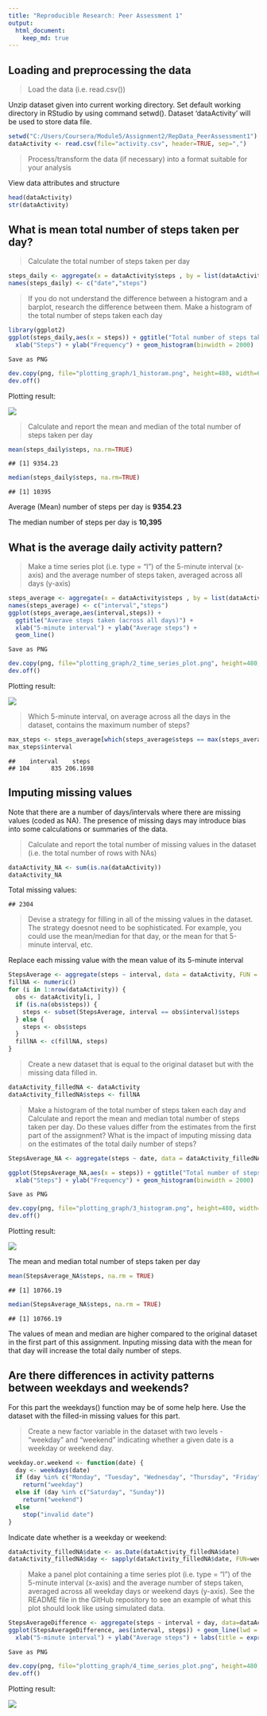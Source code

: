 ```yaml
---
title: "Reproducible Research: Peer Assessment 1"
output: 
  html_document:
    keep_md: true
---
```



## Loading and preprocessing the data
> Load the data (i.e. read.csv())

Unzip dataset given into current working directory.
Set default working directory in RStudio by using command setwd().
Dataset 'dataActivity' will be used to store data file.

```r
setwd("C:/Users/Coursera/Module5/Assignment2/RepData_PeerAssessment1")
dataActivity <- read.csv(file="activity.csv", header=TRUE, sep=",")
```

> Process/transform the data (if necessary) into a format suitable for your analysis

View data attributes and structure

```r
head(dataActivity)
str(dataActivity)
```

## What is mean total number of steps taken per day?
> Calculate the total number of steps taken per day

```r
steps_daily <- aggregate(x = dataActivity$steps , by = list(dataActivity$date), FUN = sum ,na.rm=TRUE)
names(steps_daily) <- c("date","steps")
```

> If you do not understand the difference between a histogram and a barplot, research the difference between them. Make a histogram of the total number of steps taken each day

```r
library(ggplot2)
ggplot(steps_daily,aes(x = steps)) + ggtitle("Total number of steps taken each day") + 
  xlab("Steps") + ylab("Frequency") + geom_histogram(binwidth = 2000)
```

```
Save as PNG
```

```r
dev.copy(png, file="plotting_graph/1_historam.png", height=480, width=600)
dev.off()
```

Plotting result:

![](plotting_graph/1_historam.png) 

> Calculate and report the mean and median of the total number of steps taken per day

```r
mean(steps_daily$steps, na.rm=TRUE)
```

```
## [1] 9354.23
```

```r
median(steps_daily$steps, na.rm=TRUE)
```

```
## [1] 10395
```

Average (Mean) number of steps per day is **9354.23**

The median number of steps per day is **10,395**


## What is the average daily activity pattern?
> Make a time series plot (i.e. type = "l") of the 5-minute interval (x-axis) and the average number of steps taken, averaged across all days (y-axis)

```r
steps_average <- aggregate(x = dataActivity$steps , by = list(dataActivity$interval), FUN = mean ,na.rm=TRUE)
names(steps_average) <- c("interval","steps")
ggplot(steps_average,aes(interval,steps)) +
  ggtitle("Averave steps taken (across all days)") +
  xlab("5-minute interval") + ylab("Average steps") +
  geom_line()
```

```
Save as PNG
```

```r
dev.copy(png, file="plotting_graph/2_time_series_plot.png", height=480, width=600)
dev.off()
```

Plotting result:

![](plotting_graph/2_time_series_plot.png) 

> Which 5-minute interval, on average across all the days in the dataset, contains the maximum number of steps?

```r
max_steps <- steps_average[which(steps_average$steps == max(steps_average$steps)), ]
max_steps$interval
```

```
##    interval    steps
## 104      835 206.1698
```

## Imputing missing values
Note that there are a number of days/intervals where there are missing values (coded as NA). The presence of missing days may introduce bias into some calculations or summaries of the data.

> Calculate and report the total number of missing values in the dataset (i.e. the total number of rows with NAs)

```r
dataActivity_NA <- sum(is.na(dataActivity))
dataActivity_NA
```

Total missing values:

```
## 2304
```

> Devise a strategy for filling in all of the missing values in the dataset. The strategy doesnot need to be sophisticated. For example, you could use the mean/median for that day, or the mean for that 5-minute interval, etc.

Replace each missing value with the mean value of its 5-minute interval

```r
StepsAverage <- aggregate(steps ~ interval, data = dataActivity, FUN = mean)
fillNA <- numeric()
for (i in 1:nrow(dataActivity)) {
  obs <- dataActivity[i, ]
  if (is.na(obs$steps)) {
    steps <- subset(StepsAverage, interval == obs$interval)$steps
  } else {
    steps <- obs$steps
  }
  fillNA <- c(fillNA, steps)
}
```

> Create a new dataset that is equal to the original dataset but with the missing data filled in.

```r
dataActivity_filledNA <- dataActivity
dataActivity_filledNA$steps <- fillNA
```

> Make a histogram of the total number of steps taken each day and Calculate and report the mean and median total number of steps taken per day. Do these values differ from the estimates from the first part of the assignment? What is the impact of imputing missing data on the estimates of the total daily number of steps?

```r
StepsAverage_NA <- aggregate(steps ~ date, data = dataActivity_filledNA, sum, na.rm = TRUE)

ggplot(StepsAverage_NA,aes(x = steps)) + ggtitle("Total number of steps taken each day") + 
  xlab("Steps") + ylab("Frequency") + geom_histogram(binwidth = 2000)
```


```
Save as PNG
```

```r
dev.copy(png, file="plotting_graph/3_histogram.png", height=480, width=600)
dev.off()
```

Plotting result:

![](plotting_graph/3_histogram.png) 


The mean and median total number of steps taken per day

```r
mean(StepsAverage_NA$steps, na.rm = TRUE)
```

```
## [1] 10766.19
```

```r
median(StepsAverage_NA$steps, na.rm = TRUE)
```

```
## [1] 10766.19
```

The values of mean and median are higher compared to the original dataset in the first part of this assignment. Inputing missing data with the mean for that day will increase the total daily number of steps.

## Are there differences in activity patterns between weekdays and weekends?

For this part the weekdays() function may be of some help here. Use the dataset with the filled-in missing values for this part.

> Create a new factor variable in the dataset with two levels - "weekday" and "weekend" indicating whether a given date is a weekday or weekend day.

```r
weekday.or.weekend <- function(date) {
  day <- weekdays(date)
  if (day %in% c("Monday", "Tuesday", "Wednesday", "Thursday", "Friday"))
    return("weekday")
  else if (day %in% c("Saturday", "Sunday"))
    return("weekend")
  else
    stop("invalid date")
}
```

Indicate date whether is a weekday or weekend:

```r
dataActivity_filledNA$date <- as.Date(dataActivity_filledNA$date)
dataActivity_filledNA$day <- sapply(dataActivity_filledNA$date, FUN=weekday.or.weekend)
```

> Make a panel plot containing a time series plot (i.e. type = "l") of the 5-minute interval (x-axis) and the average number of steps taken, averaged across all weekday days or weekend days (y-axis). See the README file in the GitHub repository to see an example of what this plot should look like using simulated data.

```r
StepsAverageDifference <- aggregate(steps ~ interval + day, data=dataActivity_filledNA, mean)
ggplot(StepsAverageDifference, aes(interval, steps)) + geom_line(lwd = 1) + facet_grid(day ~ .) +
  xlab("5-minute interval") + ylab("Average steps") + labs(title = expression("Differences in activity patterns between weekdays and weekends"))
```

```
Save as PNG
```

```r
dev.copy(png, file="plotting_graph/4_time_series_plot.png", height=480, width=600)
dev.off()
```

Plotting result:

![](plotting_graph/4_time_series_plot.png) 


